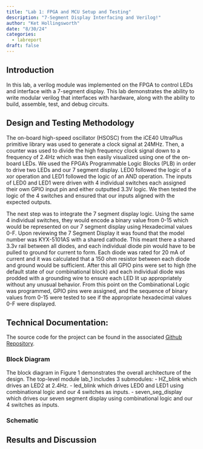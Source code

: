 ```yaml
---
title: "Lab 1: FPGA and MCU Setup and Testing"
description: "7-Segment Display Interfacing and Verilog!"
author: "Ket Hollingsworth"
date: "8/30/24"
categories:
  - labreport
draft: false
---
```


## Introduction

In this lab, a verilog module was implemented on the FPGA to control LEDs and interface with a 7-segment display. This lab demonstrates the ability to write modular verilog that interfaces with hardware, along with the ability to build, assemble, test, and debug circuits.

## Design and Testing Methodology
The on-board high-speed oscillator (HSOSC) from the iCE40 UltraPlus primitive library was used to generate a clock signal at 24MHz. Then, a counter was used to divide the high frequency clock signal down to a frequency of 2.4Hz which was then easily visualized using one of the on-board LEDs. We used the FPGA's Programmable Logic Blocks (PLB) in order to drive two LEDs and our 7 segment display. LED0 followed the logic of a xor operation and LED1 followed the logic of an AND operation. The inputs of LED0 and LED1 were driven with 4 individual switches each assigned their own GPIO input pin and either outputted 3.3V logic. We then tested the logic of the 4 switches and ensured that our inputs aligned with the expected outputs.

The next step was to integrate the 7 segment display logic. Using the same 4 individual switches, they would encode a binary value from 0-15 which would be represented on our 7 segment display using Hexadecimal values 0-F. Upon reviewing the 7 Segment Display it was found that the model number was KYX-5101AS with a shared cathode. This meant there a shared 3.3v rail between all diodes, and each individual diode pin would have to be pulled to ground for current to form. Each diode was rated for 20 mA of current and it was calculated that a 150 ohm resistor between each diode and ground would be sufficient. After this all GPIO pins were set to high (the default state of our combinational block) and each individual diode was prodded with a grounding wire to ensure each LED lit up appropriately without any unusual behavior. From this point on the Combinational Logic was programmed, GPIO pins were assigned, and the sequence of binary values from 0-15 were tested to see if the appropriate hexadecimal values 0-F were displayed. 

## Technical Documentation:
The source code for the project can be found in the associated [Github Repository](https://github.com/KetAveryH/lab-1-hmc-e155). 

### Block Diagram

The block diagram in Figure 1 demonstrates the overall architecture of the design. The top-level module lab_1 includes 3 submodules: 
- HZ_blink which drives an LED2 at 2.4Hz.
- led_blink which drives LED0 and LED1 using combinational logic and our 4 switches as inputs.
- seven_seg_display which drives our seven segment display using combinational logic and our 4 switches as inputs.

### Schematic


## Results and Discussion